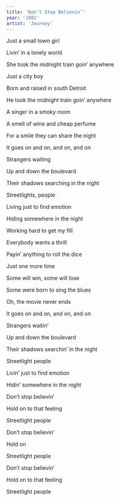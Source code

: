 ```yaml
---
title: 'Don’t Stop Believin’'
year: '1981'
artist: 'Journey'
---
```


<Section>

Just a small town girl

Livin&rsquo; in a lonely world

She took the midnight train goin&rsquo; anywhere

</Section>


<Section>

Just a city boy

Born and raised in south Detroit

He took the midnight train goin&rsquo; anywhere

</Section>

<Section>

A singer in a smoky room

A smell of wine and cheap perfume

For a smile they can share the night

It goes on and on, and on, and on

</Section>

<Section>

Strangers waiting

Up and down the boulevard

Their shadows searching in the night

</Section>

<Section>

Streetlights, people

Living just to find emotion

Hiding somewhere in the night

</Section>

<Section>

Working hard to get my fill

Everybody wants a thrill

Payin&rsquo; anything to roll the dice

Just one more time

</Section>

<Section>

Some will win, some will lose

Some were born to sing the blues

Oh, the movie never ends

It goes on and on, and on, and on

</Section>

<Section>

Strangers waitin&rsquo;

Up and down the boulevard

Their shadows searchin&rsquo; in the night

Streetlight people

Livin&rsquo; just to find emotion

Hidin&rsquo; somewhere in the night

</Section>

<Section>

Don&rsquo;t stop believin&rsquo;

Hold on to that feeling

Streetlight people

Don&rsquo;t stop believin&rsquo;

Hold on

Streetlight people

Don&rsquo;t stop believin&rsquo;

Hold on to that feeling

Streetlight people

</Section>
